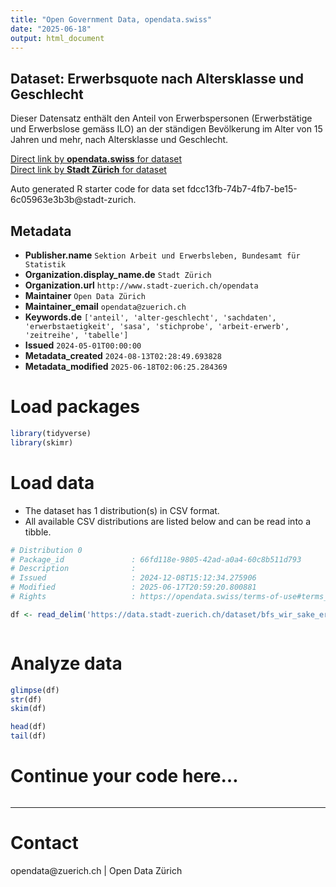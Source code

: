 ```yaml
---
title: "Open Government Data, opendata.swiss"
date: "2025-06-18"
output: html_document
---
```


## Dataset: Erwerbsquote nach Altersklasse und Geschlecht

Dieser Datensatz enthält den Anteil von Erwerbspersonen (Erwerbstätige und Erwerbslose gemäss ILO) an der ständigen Bevölkerung im Alter von 15 Jahren und mehr, nach Altersklasse und Geschlecht.


[Direct link by **opendata.swiss** for dataset](https://opendata.swiss/de/dataset/erwerbsquote-nach-altersklasse-und-geschlecht1)<br>
[Direct link by **Stadt Zürich** for dataset](https://data.stadt-zuerich.ch/dataset/bfs_wir_sake_erwerbsquote_ak_geschl_od5011)

Auto generated R starter code for data set fdcc13fb-74b7-4fb7-be15-6c05963e3b3b@stadt-zurich.

## Metadata

- **Publisher.name** `Sektion Arbeit und Erwerbsleben, Bundesamt für Statistik`
- **Organization.display_name.de** `Stadt Zürich`
- **Organization.url** `http://www.stadt-zuerich.ch/opendata`
- **Maintainer** `Open Data Zürich`
- **Maintainer_email** `opendata@zuerich.ch`
- **Keywords.de** `['anteil', 'alter-geschlecht', 'sachdaten', 'erwerbstaetigkeit', 'sasa', 'stichprobe', 'arbeit-erwerb', 'zeitreihe', 'tabelle']`
- **Issued** `2024-05-01T00:00:00`
- **Metadata_created** `2024-08-13T02:28:49.693828`
- **Metadata_modified** `2025-06-18T02:06:25.284369`


# Load packages

```r

library(tidyverse)
library(skimr)

```

# Load data

-   The dataset has 1 distribution(s) in CSV format.
-   All available CSV distributions are listed below and can be read into a tibble.

```r

# Distribution 0
# Package_id               : 66fd118e-9805-42ad-a0a4-60c8b511d793
# Description              : 
# Issued                   : 2024-12-08T15:12:34.275906
# Modified                 : 2025-06-17T20:59:20.800881
# Rights                   : https://opendata.swiss/terms-of-use#terms_open

df <- read_delim('https://data.stadt-zuerich.ch/dataset/bfs_wir_sake_erwerbsquote_ak_geschl_od5011/download/WIR501OD5011.csv')



```

# Analyze data

```r

glimpse(df)
str(df)
skim(df)

head(df)
tail(df)

```

# Continue your code here...

```r

```

------------------------------------------------------------------------

# Contact

opendata@zuerich.ch | Open Data Zürich
